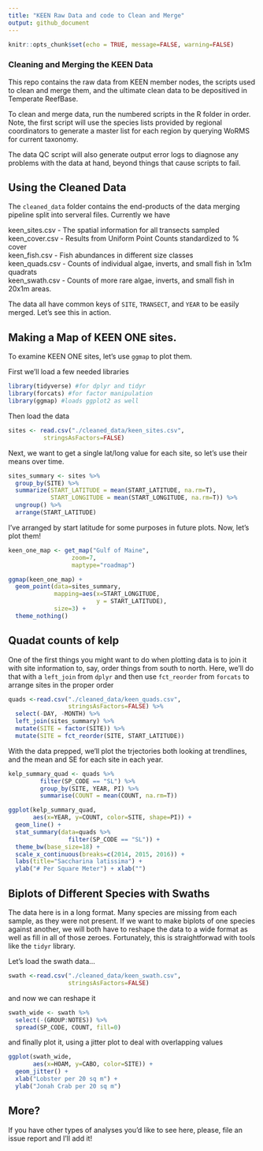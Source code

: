 ```yaml
---
title: "KEEN Raw Data and code to Clean and Merge"
output: github_document
---
```


```r
knitr::opts_chunk$set(echo = TRUE, message=FALSE, warning=FALSE)
```

### Cleaning and Merging the KEEN Data

This repo contains the raw data from KEEN member nodes, the scripts used to clean and merge them, and the ultimate clean data to be depositived in Temperate ReefBase.  

To clean and merge data, run the numbered scripts in the R folder in order. Note, the first script will use the species lists provided by regional coordinators to generate a master list for each region by querying WoRMS for current taxonomy.  

The data QC script will also generate output error logs to diagnose any problems with the data at hand, beyond things that cause scripts to fail.  

## Using the Cleaned Data

The `cleaned_data` folder contains the end-products of the data merging pipeline split into serveral files. Currently we have

keen_sites.csv - The spatial information for all transects sampled  
keen_cover.csv - Results from Uniform Point Counts standardized to % cover  
keen_fish.csv - Fish abundances in different size classes  
keen_quads.csv - Counts of individual algae, inverts, and small fish in 1x1m quadrats  
keen_swath.csv - Counts of more rare algae, inverts, and small fish in 20x1m areas.

The data all have common keys of `SITE`, `TRANSECT`, and `YEAR` to be easily merged.  Let's see this in action.

## Making a Map of KEEN ONE sites.

To examine KEEN ONE sites, let's use `ggmap` to plot them.

First we'll load a few needed libraries
```r
library(tidyverse) #for dplyr and tidyr
library(forcats) #for factor manipulation
library(ggmap) #loads ggplot2 as well
```

Then load the data
```r
sites <- read.csv("./cleaned_data/keen_sites.csv",
          stringsAsFactors=FALSE) 
```


Next, we want to get a single lat/long value for each site, so let's use their means over time.
```r
sites_summary <- sites %>%
  group_by(SITE) %>%
  summarize(START_LATITUDE = mean(START_LATITUDE, na.rm=T),
            START_LONGITUDE = mean(START_LONGITUDE, na.rm=T)) %>%
  ungroup() %>% 
  arrange(START_LATITUDE)
```

I've arranged by start latitude for some purposes in future plots.  Now, let's plot them!

```r
keen_one_map <- get_map("Gulf of Maine",
                  zoom=7,
                  maptype="roadmap")

ggmap(keen_one_map) +
  geom_point(data=sites_summary, 
             mapping=aes(x=START_LONGITUDE,
                         y = START_LATITUDE),
             size=3) +
  theme_nothing() 
```

## Quadat counts of kelp
One of the first things you might want to do when plotting data is to join it with site information to, say, order things from south to north. Here, we'll do that with a `left_join` from `dplyr` and then use `fct_reorder` from `forcats` to arrange sites in the proper order

```r
quads <-read.csv("./cleaned_data/keen_quads.csv",
                 stringsAsFactors=FALSE) %>% 
  select(-DAY, -MONTH) %>%
  left_join(sites_summary) %>%
  mutate(SITE = factor(SITE)) %>%
  mutate(SITE = fct_reorder(SITE, START_LATITUDE))
```

With the data prepped, we'll plot the trjectories both looking at trendlines, and the mean and SE for each site in each year.

```r
kelp_summary_quad <- quads %>%
         filter(SP_CODE == "SL") %>%
         group_by(SITE, YEAR, PI) %>%
         summarise(COUNT = mean(COUNT, na.rm=T))

ggplot(kelp_summary_quad,
       aes(x=YEAR, y=COUNT, color=SITE, shape=PI)) +
  geom_line() +
  stat_summary(data=quads %>%
                 filter(SP_CODE == "SL")) +
  theme_bw(base_size=18) +
  scale_x_continuous(breaks=c(2014, 2015, 2016)) +
  labs(title="Saccharina latissima") +
  ylab("# Per Square Meter") + xlab("")
```

## Biplots of Different Species with Swaths
The data here is in a long format. Many species are missing from each sample, as they were not present. If we want to make biplots of one species against another, we will both have to reshape the data to a wide format as well as fill in all of those zeroes. Fortunately, this is straightforwad with tools like the `tidyr` library.  

Let's load the swath data...

```r
swath <-read.csv("./cleaned_data/keen_swath.csv",
                 stringsAsFactors=FALSE) 
```

and now we can reshape it

```r
swath_wide <- swath %>%
  select(-(GROUP:NOTES)) %>%
  spread(SP_CODE, COUNT, fill=0)
```

and finally plot it, using a jitter plot to deal with overlapping values

```r
ggplot(swath_wide, 
       aes(x=HOAM, y=CABO, color=SITE)) +
  geom_jitter() +
  xlab("Lobster per 20 sq m") +
  ylab("Jonah Crab per 20 sq m")
```

## More?
If you have other types of analyses you'd like to see here, please, file an issue report and I'll add it!